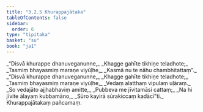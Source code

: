 ```yaml
---
title: "3.2.5 Khurappajātaka"
tableOfContents: false
sidebar:
  order: 6
type: "tipitaka"
basket: "su"
book: "ja1"
---
```



<DynamicBreadcrumb />

<Division number="43" book="ja1">

<Paragraph number="728" type="verses" book="ja1">
_“Disvā khurappe dhanuveganunne,_  
_Khagge gahīte tikhiṇe teladhote;_  
_Tasmiṃ bhayasmiṃ maraṇe viyūḷhe,_  
_Kasmā nu te nāhu chambhitattaṃ”._  

</Paragraph>

</Division>
<Division number="44" book="ja1">

<Paragraph number="729" type="verses" book="ja1">
_“Disvā khurappe dhanuveganunne,_  
_Khagge gahīte tikhiṇe teladhote;_  
_Tasmiṃ bhayasmiṃ maraṇe viyūḷhe,_  
_Vedaṃ alatthaṃ vipulaṃ uḷāraṃ._  

</Paragraph>

</Division>
<Division number="45" book="ja1">

<Paragraph number="730" type="verses" book="ja1">
_So vedajāto ajjhabhaviṃ amitte,_  
_Pubbeva me jīvitamāsi cattaṃ;_  
_Na hi jīvite ālayaṃ kubbamāno,_  
_Sūro kayirā sūrakiccaṃ kadācī”ti._  


</Paragraph>
</Division>

<Paragraph number="731" type="center" book="ja1">
Khurappajātakaṃ pañcamaṃ.
</Paragraph>